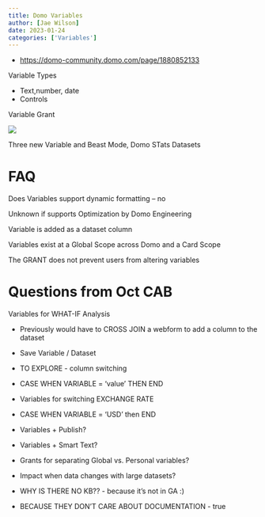 ```yaml
---
title: Domo Variables
author: [Jae Wilson]
date: 2023-01-24
categories: ['Variables']
---
```


*   [https://domo-community.domo.com/page/1880852133](https://domo-community.domo.com/page/1880852133)

Variable Types

*   Text,number, date
*   Controls

Variable Grant

![](https://lh6.googleusercontent.com/o3j1gyjLi0pbF1mZ0ZyxgWDzMD95Y36ChSrmksDlh93exTuy3m_PHGInYxKB4vBlHRhoiVsD0CK5av3aBV9Z3EXmlx9DBRV_V01s82vp3hBLuZIoxVIYc3AuXY9KqiBYVio3iE62gWH47rJIC3Mlx68)

Three new Variable and Beast Mode, Domo STats Datasets

FAQ
===

Does Variables support dynamic formatting – no

Unknown if supports Optimization by Domo Engineering

Variable is added as a dataset column

Variables exist at a Global Scope across Domo and a Card Scope

The GRANT does not prevent users from altering variables

Questions from Oct CAB
======================

Variables for WHAT-IF Analysis

*   Previously would have to CROSS JOIN a webform to add a column to the dataset
*   Save Variable / Dataset
*   TO EXPLORE - column switching

*   CASE WHEN VARIABLE = ‘value’ THEN <column name> END

*   Variables for switching EXCHANGE RATE

*   CASE WHEN VARIABLE = ‘USD’ then <usd exchange rate> END

*   Variables + Publish?
*   Variables + Smart Text?
*   Grants for separating Global vs. Personal variables?
*   Impact when data changes with large datasets?
*   WHY IS THERE NO KB?? - because it’s not in GA :)

*   BECAUSE THEY DON’T CARE ABOUT DOCUMENTATION - true
